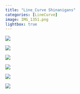 ```yaml
---
title: "Line_Curve Shinanigans"
categories: [LineCurve]
image: IMG_1351.png
lightbox: true
---
```


::: {layout="[1,1]"}
![](images/IMG_1351.jpg){group="LC"}

![](images/IMG_1391.jpg){group="LC"}

![](images/IMG_0954.jpg){group="LC"}

![](images/IMG_2131.jpg){group="LC"}

![](images/IMG_1380.jpg){group="LC"}

![](images/IMG_2149.jpg){group="LC"}
:::

```{=html}
<style>
p {text-indent: 0px}
</style>
```
